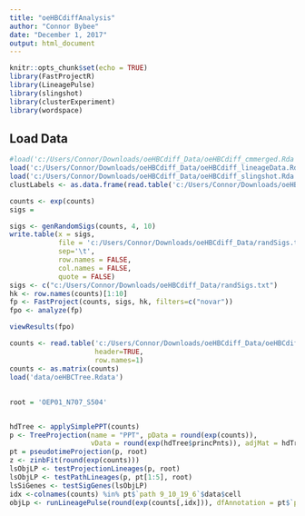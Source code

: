 ```yaml
---
title: "oeHBCdiffAnalysis"
author: "Connor Bybee"
date: "December 1, 2017"
output: html_document
---
```


```r
knitr::opts_chunk$set(echo = TRUE)
library(FastProjectR)
library(LineagePulse)
library(slingshot)
library(clusterExperiment)
library(wordspace)
```

## Load Data

```r
#load('c:/Users/Connor/Downloads/oeHBCdiff_Data/oeHBCdiff_cmmerged.Rda')
load('c:/Users/Connor/Downloads/oeHBCdiff_Data/oeHBCdiff_lineageData.Rda')
load('c:/Users/Connor/Downloads/oeHBCdiff_Data/oeHBCdiff_slingshot.Rda')
clustLabels <- as.data.frame(read.table('c:/Users/Connor/Downloads/oeHBCdiff_Data/oeHBCdiff_clusterLabels.txt'))

counts <- exp(counts)
sigs =
```


```r
sigs <- genRandomSigs(counts, 4, 10)
write.table(x = sigs,
            file = 'c:/Users/Connor/Downloads/oeHBCdiff_Data/randSigs.txt',
            sep='\t',
            row.names = FALSE,
            col.names = FALSE,
            quote = FALSE)
sigs <- c("c:/Users/Connor/Downloads/oeHBCdiff_Data/randSigs.txt")
hk <- row.names(counts)[1:10]
fp <- FastProject(counts, sigs, hk, filters=c("novar"))
fpo <- analyze(fp)
```

```r
viewResults(fpo)
```


```r
counts <- read.table('c:/Users/Connor/Downloads/oeHBCdiff_Data/oeHBCdiff_countsMatrix.txt', 
                     header=TRUE,
                     row.names=1)
counts <- as.matrix(counts)
load('data/oeHBCTree.Rdata')

```
##
```r
root = 'OEP01_N707_S504'


hdTree <- applySimplePPT(counts)
p <- TreeProjection(name = "PPT", pData = round(exp(counts)),
                    vData = round(exp(hdTree$princPnts)), adjMat = hdTree$adjMat)
pt = pseudotimeProjection(p, root)
z <- zinbFit(round(exp(counts)))
lsObjLP <- testProjectionLineages(p, root)
lsObjLP <- testPathLineages(p, pt[1:5], root)
lsSiGenes <- testSigGenes(lsObjLP)
idx <-colnames(counts) %in% pt$`path 9_10_19_6`$data$cell
objLp <- runLineagePulse(round(exp(counts[,idx])), dfAnnotation = pt$`path 9_10_19_6`$data)


```
